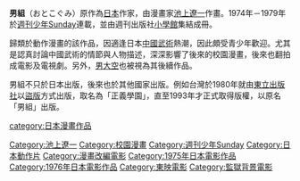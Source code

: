 '''男組'''（おとこぐみ）原作為[[日本|日本]]作家{{tsl|jp|雁屋 哲|雁屋哲}}，由漫畫家[[池上遼一|池上遼一]]作畫。1974年－1979年於[[週刊少年Sunday|週刊少年Sunday]]連載，並由週刊出版社[[小學館|小學館]]集結成冊。

歸類於動作漫畫的該作品，因適逢日本[[中國武術|中國武術]]熱潮，因此頗受青少年歡迎。尤其是認真討論中國武術的情節與人物描述，深深影響了後來的校園漫畫，後來也翻拍成電影及電視劇。另外，[[男大空|男大空]]也被視為其後續作品。

男組不只於日本出版，後來也於其他國家出版。例如台灣於1980年就由[[東立出版社|東立出版社]]以[[盜版|盜版]]方式出版，取名為「正義學園」，直至1993年才正式取得版權，以原名「男組」出版。

{{DEFAULTSORT:Otokogumi}}
[[category:日本漫畫作品|category:日本漫畫作品]]
[[Category:池上遼一|Category:池上遼一]]
[[Category:校園漫畫|Category:校園漫畫]]
[[Category:週刊少年Sunday|Category:週刊少年Sunday]]
[[Category:日本動作片|Category:日本動作片]]
[[Category:漫畫改編電影|Category:漫畫改編電影]]
[[Category:1975年日本電影作品|Category:1975年日本電影作品]]
[[Category:1976年日本電影作品|Category:1976年日本電影作品]]
[[Category:東映電影|Category:東映電影]]
[[Category:監獄背景電影|Category:監獄背景電影]]